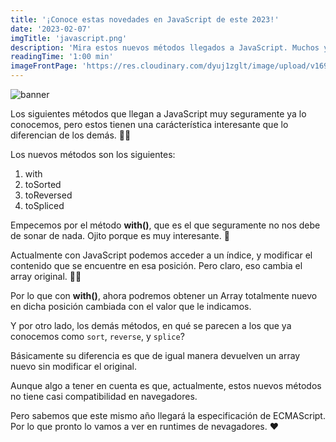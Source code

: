 ```yaml
---
title: '¡Conoce estas novedades en JavaScript de este 2023!'
date: '2023-02-07'
imgTitle: 'javascript.png'
description: 'Mira estos nuevos métodos llegados a JavaScript. Muchos ya lo estabamos pidiendo. 😅' 
readingTime: '1:00 min'
imageFrontPage: 'https://res.cloudinary.com/dyuj1zglt/image/upload/v1699769875/publicaciones%20del%20blog/gzfezlcsn4cybggo14ss.png'
---
```


![banner](https://res.cloudinary.com/dyuj1zglt/image/upload/v1699769875/publicaciones%20del%20blog/gzfezlcsn4cybggo14ss.png)

Los siguientes métodos que llegan a JavaScript muy seguramente ya lo conocemos, pero estos tienen una carácterística interesante que lo diferencian
de los demás. 👨‍💻

Los nuevos métodos son los siguientes:

1. with
2. toSorted
3. toReversed
4. toSpliced

Empecemos por el método **with()**, que es el que seguramente no nos debe de sonar de nada. Ojito porque es muy interesante. 👀

Actualmente con JavaScript podemos acceder a un índice, y modificar el contenido que se encuentre en esa posición. Pero claro, eso cambia el array original. 🤦‍♂️

Por lo que con **with()**, ahora podremos obtener un Array totalmente nuevo en dicha posición cambiada con el valor que le indicamos. 

Y por otro lado, los demás métodos, en qué se parecen a los que ya conocemos como `sort`, `reverse`, y `splice`?

Básicamente su diferencia es que de igual manera devuelven un array nuevo sin modificar el original.

Aunque algo a tener en cuenta es que, actualmente, estos nuevos métodos no tiene casi compatibilidad en navegadores. 

Pero sabemos que este mismo año llegará la especificación de ECMAScript. Por lo que pronto lo vamos a ver en runtimes de nevagadores. ❤